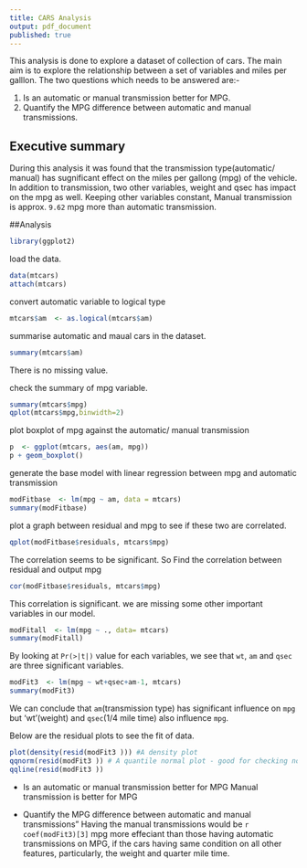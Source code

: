 ```yaml
---
title: CARS Analysis
output: pdf_document
published: true
---
```

This analysis is done to explore a dataset of collection of cars. The main aim is to explore the relationship between a set of variables and miles per galllon. The two questions which needs to be answered are:- 

1. Is an automatic or manual transmission better for MPG. 
2. Quantify the MPG difference between automatic and manual transmissions. 


## Executive summary 
During this analysis it was found that the transmission type(automatic/ manual) has sugnificant effect on the miles per gallong (mpg) of the vehicle. In addition to transmission, two other variables, weight and qsec has impact on the mpg as well. Keeping other variables constant, Manual transmission is approx. `9.62` mpg more than automatic transmission. 



##Analysis
```r
library(ggplot2)
```



load the data.
```r
data(mtcars)
attach(mtcars)
```

convert automatic variable to logical type
```r
mtcars$am  <- as.logical(mtcars$am)

```

summarise automatic and maual cars in the dataset. 
```r
summary(mtcars$am)

```
There is no missing value. 

check the summary of mpg variable. 
```r
summary(mtcars$mpg)
qplot(mtcars$mpg,binwidth=2)
```

plot boxplot of mpg against the automatic/ manual transmission
```r
p  <- ggplot(mtcars, aes(am, mpg))
p + geom_boxplot()
```

generate the base model with linear regression between mpg and automatic transmission


```r
modFitbase  <- lm(mpg ~ am, data = mtcars)
summary(modFitbase)
```

plot a graph between residual and mpg to see if these two are correlated. 
```r
qplot(modFitbase$residuals, mtcars$mpg)
```

The correlation seems to be significant. So Find the correlation between residual and output mpg
```r
cor(modFitbase$residuals, mtcars$mpg)
```

This correlation is significant. we are missing some other important variables in our model. 

```r
modFitall  <- lm(mpg ~ ., data= mtcars)
summary(modFitall)
```

By looking at `Pr(>|t|)` value for each variables, we see that `wt`, `am` and `qsec` are three significant variables. 



```r
modFit3  <- lm(mpg ~ wt+qsec+am-1, mtcars)
summary(modFit3)
```

We can conclude that `am`(transmission type) has significant influence on `mpg` but 'wt'(weight) and `qsec`(1/4 mile time) also influence `mpg`.

Below are the residual plots to see the fit of data. 
```r
plot(density(resid(modFit3 ))) #A density plot
qqnorm(resid(modFit3 )) # A quantile normal plot - good for checking normality
qqline(resid(modFit3 ))
```






* Is an automatic or manual transmission better for MPG
Manual transmission is better for MPG

* Quantify the MPG difference between automatic and manual transmissions"
Having the manual transmissions would be `r coef(modFit3)[3]` mpg more effeciant than those having automatic transmissions on MPG, if the cars having same condition on all other features, particularly, the weight and quarter mile time.
